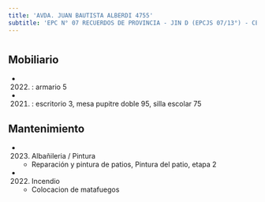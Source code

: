 ```yaml
---
title: 'AVDA. JUAN BAUTISTA ALBERDI 4755'
subtitle: 'EPC N° 07 RECUERDOS DE PROVINCIA - JIN D (EPCJS 07/13°) - CENOF CENTRO ALBERDI'
---
```


#


## Mobiliario

*  (2022) : armario 5 

*  (2021) : escritorio 3, mesa pupitre doble 95, silla escolar 75 





## Mantenimiento

*  (2023) Albañileria / Pintura 
    + Reparación y pintura de patios, Pintura del patio, etapa 2

*  (2022) Incendio 
    + Colocacion de matafuegos



